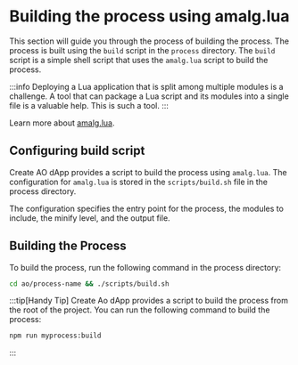 # Building the process using amalg.lua

This section will guide you through the process of building the process. The process is built using the `build` script in the `process` directory. The `build` script is a simple shell script that uses the `amalg.lua` script to build the process.

:::info 
Deploying a Lua application that is split among multiple modules is a challenge. A tool that can package a Lua script and its modules into a single file is a valuable help. This is such a tool.
:::

Learn more about [amalg.lua](https://github.com/siffiejoe/lua-amalg/).

## Configuring build script

Create AO dApp provides a script to build the process using `amalg.lua`. The configuration for `amalg.lua` is stored in the `scripts/build.sh` file in the process directory.

The configuration specifies the entry point for the process, the modules to include, the minify level, and the output file.

## Building the Process

To build the process, run the following command in the process directory:

```bash [Terminal]
cd ao/process-name && ./scripts/build.sh
```

:::tip[Handy Tip]
Create Ao dApp provides a script to build the process from the root of the project. You can run the following command to build the process:

```bash [Terminal]
npm run myprocess:build
```
:::
